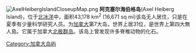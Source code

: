 {{unreferenced|time=2009-12-15T02:44:37+00:00}}
[[File:AxelHeibergIslandCloseupMap.png|thumb]]
'''阿克塞尔海伯格岛'''(Axel Heiberg Island)，位于[[北冰洋|北冰洋]]中，面积43,178 km<sup>2</sup> (16,671 sq mi)该岛无人居住，只是在夏季有少量科学研究人员。为[[加拿大|加拿大]]第7大岛，世界上居31位，是世界上第四大無人島。它属于加拿大[[北极群岛|北极群岛]]。该岛上曾发现许多脊椎动物的化石。

{{Authority control}}
[[Category:加拿大岛屿|Category:加拿大岛屿]]